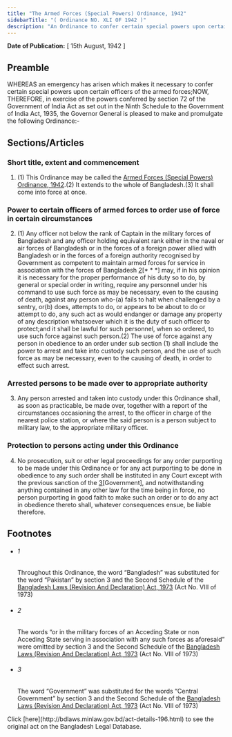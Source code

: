 ```yaml
---
title: "The Armed Forces (Special Powers) Ordinance, 1942"
sidebarTitle: "( Ordinance NO. XLI OF 1942 )"
description: "An Ordinance to confer certain special powers upon certain officers of the armed forces.1♣"
---
```


**Date of Publication:** [ 15th August, 1942 ]

## Preamble

WHEREAS an emergency has arisen which makes it necessary to confer certain special powers upon certain officers of the armed forces;NOW, THEREFORE, in exercise of the powers conferred by section 72 of the Government of India Act as set out in the Ninth Schedule to the Government of India Act, 1935, the Governor General is pleased to make and promulgate the following Ordinance:-

## Sections/Articles

### Short title, extent and commencement

1. (1) This Ordinance may be called the [Armed Forces (Special Powers) Ordinance, 1942](/laws/act-196 "Armed Forces (Special Powers) Ordinance, 1942").(2) It extends to the whole of Bangladesh.(3) It shall come into force at once.

### Power to certain officers of armed forces to order use of force in certain circumstances

2. (1) Any officer not below the rank of Captain in the military forces of Bangladesh and any officer holding equivalent rank either in the naval or air forces of Bangladesh or in the forces of a foreign power allied with Bangladesh or in the forces of a foreign authority recognised by Government as competent to maintain armed forces for service in association with the forces of Bangladesh [2](1)[\* \* \*] may, if in his opinion it is necessary for the proper performance of his duty so to do, by general or special order in writing, require any personnel under his command to use such force as may be necessary, even to the causing of death, against any person who-(a) fails to halt when challenged by a sentry, or(b) does, attempts to do, or appears to be about to do or attempt to do, any such act as would endanger or damage any property of any description whatsoever which it is the duty of such officer to protect;and it shall be lawful for such personnel, when so ordered, to use such force against such person.(2) The use of force against any person in obedience to an order under sub section (1) shall include the power to arrest and take into custody such person, and the use of such force as may be necessary, even to the causing of death, in order to effect such arrest.

### Arrested persons to be made over to appropriate authority

3. Any person arrested and taken into custody under this Ordinance shall, as soon as practicable, be made over, together with a report of the circumstances occasioning the arrest, to the officer in charge of the nearest police station, or where the said person is a person subject to military law, to the appropriate military officer.

### Protection to persons acting under this Ordinance

4. No prosecution, suit or other legal proceedings for any order purporting to be made under this Ordinance or for any act purporting to be done in obedience to any such order shall be instituted in any Court except with the previous sanction of the [3](1)[Government], and notwithstanding anything contained in any other law for the time being in force, no person purporting in good faith to make such an order or to do any act in obedience thereto shall, whatever consequences ensue, be liable therefore.

## Footnotes

- ###### 1

  Throughout this Ordinance, the word “Bangladesh” was substituted for the word “Pakistan” by section 3 and the Second Schedule of the [Bangladesh Laws (Revision And Declaration) Act, 1973](/laws/act-430 "Bangladesh Laws (Revision And Declaration) Act, 1973") (Act No. VIII of 1973)

- ###### 2

  The words “or in the military forces of an Acceding State or non Acceding State serving in association with any such forces as aforesaid” were omitted by section 3 and the Second Schedule of the [Bangladesh Laws (Revision And Declaration) Act, 1973](/laws/act-430 "Bangladesh Laws (Revision And Declaration) Act, 1973") (Act No. VIII of 1973)

- ###### 3

  The word “Government” was substituted for the words “Central Government” by section 3 and the Second Schedule of the [Bangladesh Laws (Revision And Declaration) Act, 1973](/laws/act-430 "Bangladesh Laws (Revision And Declaration) Act, 1973") (Act No. VIII of 1973)

<Note>
  Click [here](http://bdlaws.minlaw.gov.bd/act-details-196.html) to see the original act on the Bangladesh Legal Database.
</Note>
